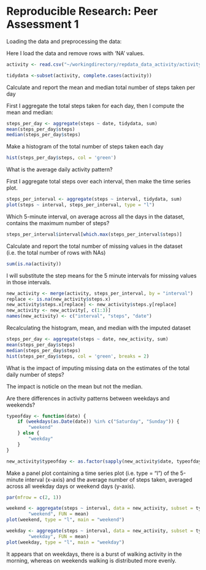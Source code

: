 Reproducible Research: Peer Assessment 1
========================================

Loading the data and preprocessing the data:

Here I load the data and remove rows with 'NA' values.

```r
activity <- read.csv("~/workingdirectory/repdata_data_activity/activity.csv")

tidydata <-subset(activity, complete.cases(activity))

```

Calculate and report the mean and median total number of steps taken per day

First I aggregate the total steps taken for each day, then I compute the mean and median:

```r
steps_per_day <- aggregate(steps ~ date, tidydata, sum)
mean(steps_per_day$steps)
median(steps_per_day$steps)
```

Make a histogram of the total number of steps taken each day

```r
hist(steps_per_day$steps, col = 'green')
```



What is the average daily activity pattern?

First I aggregate total steps over each interval, then make the time series plot.
```r
steps_per_interval <- aggregate(steps ~ interval, tidydata, sum)
plot(steps ~ interval, steps_per_interval, type = "l")
```


Which 5-minute interval, on average across all the days in the dataset, contains the maximum number of steps?
```r
steps_per_interval$interval[which.max(steps_per_interval$steps)]
```

Calculate and report the total number of missing values in the dataset (i.e. the total number of rows with NAs)

```r
sum(is.na(activity))
```


I will substitute the step means for the 5 minute intervals for missing values in those intervals.
```r
new_activity <- merge(activity, steps_per_interval, by = "interval")
replace <- is.na(new_activity$steps.x)
new_activity$steps.x[replace] <- new_activity$steps.y[replace]
new_activity <- new_activity[, c(1:3)]
names(new_activity) <- c("interval", "steps", "date")
```


Recalculating the histogram, mean, and median with the imputed dataset

```r
steps_per_day <- aggregate(steps ~ date, new_activity, sum)
mean(steps_per_day$steps)
median(steps_per_day$steps)
hist(steps_per_day$steps, col = 'green', breaks = 2)
```

What is the impact of imputing missing data on the estimates of the total daily number of steps?

The impact is noticle on the mean but not the median.

Are there differences in activity patterns between weekdays and weekends?

```r

typeofday <- function(date) {
    if (weekdays(as.Date(date)) %in% c("Saturday", "Sunday")) {
        "weekend"
    } else {
        "weekday"
    }
}

new_activity$typeofday <- as.factor(sapply(new_activity$date, typeofday))
```

Make a panel plot containing a time series plot (i.e. type = "l") of the 5-minute interval (x-axis) and the average number of steps taken, averaged across all weekday days or weekend days (y-axis).

```r

par(mfrow = c(2, 1))

weekend <- aggregate(steps ~ interval, data = new_activity, subset = typeofday == 
        "weekend", FUN = mean)
plot(weekend, type = "l", main = "weekend")

weekday <- aggregate(steps ~ interval, data = new_activity, subset = typeofday == 
        "weekday", FUN = mean)
plot(weekday, type = "l", main = "weekday")
```

It appears that on weekdays, there is a burst of walking activity in the morning, whereas on weekends walking is distributed more evenly.